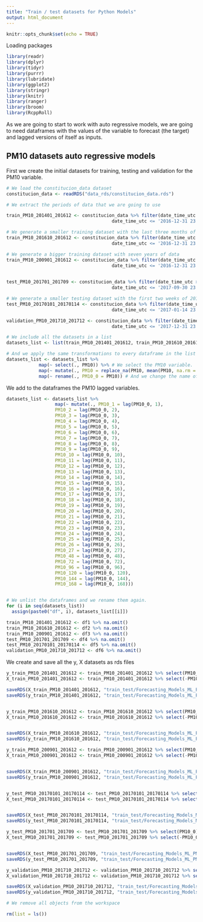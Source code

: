 ```yaml
---
title: "Train / test datasets for Python Models"
output: html_document
---
```


```r
knitr::opts_chunk$set(echo = TRUE)
```


Loading packages
```r
library(readr)
library(dplyr)
library(tidyr)
library(purrr)
library(lubridate)
library(ggplot2)
library(stringr)
library(knitr)
library(ranger)
library(broom)
library(RcppRoll)
```

As we are going to start to work with auto regressive models, we are going to need dataframes with the values of the variable to forecast (the target) and lagged versions of itself as inputs. 

## PM10 datasets auto regressive models

First we create the initial datasets for training, testing and validation for the PM10 variable. 
```r

# We load the constitucion_data dataset
constitucion_data <- readRDS("data_rds/constitucion_data.rds") 

# We extract the periods of data that we are going to use 

train_PM10_201401_201612 <- constitucion_data %>% filter(date_time_utc >= '2014-01-01 00:00:00',
                                       date_time_utc <= '2016-12-31 23:00:00') 

# We generate a smaller training dataset with the last three months of 2016
train_PM10_201610_201612 <- constitucion_data %>% filter(date_time_utc >= '2016-10-01 00:00:00',
                                       date_time_utc <= '2016-12-31 23:00:00') 

# We generate a bigger training dataset with seven years of data
train_PM10_200901_201612 <- constitucion_data %>% filter(date_time_utc >= '2009-01-01 00:00:00',
                                       date_time_utc <= '2016-12-31 23:00:00') 
                                       

test_PM10_201701_201709 <- constitucion_data %>% filter(date_time_utc >= '2017-01-01 00:00:00',
                                       date_time_utc <= '2017-09-30 23:00:00') 

# We generate a smaller testing dataset with the first two weeks of 2016. 
test_PM10_20170101_20170114 <- constitucion_data %>% filter(date_time_utc >= '2017-01-01 00:00:00',
                                       date_time_utc <= '2017-01-14 23:00:00') 

validation_PM10_201710_201712 <- constitucion_data %>% filter(date_time_utc >= '2017-10-01 00:00:00',
                                       date_time_utc <= '2017-12-31 23:00:00') 

# We include all the datasets in a list
datasets_list <- list(train_PM10_201401_201612, train_PM10_201610_201612, train_PM10_200901_201612, test_PM10_201701_201709, test_PM10_20170101_20170114, validation_PM10_201710_201712)

# And we apply the same transformations to every dataframe in the list
datasets_list <- datasets_list %>% 
            map(~ select(., PM10)) %>% # We select the PM10 variable.
            map(~ mutate(., PM10 = replace_na(PM10, mean(PM10, na.rm = TRUE)))) %>% # We replace the NAs by the mean.
            map(~ rename(., PM10_0 = PM10)) # And we change the name of the variable to "PM10_0"


```

We add to the dataframes the PM10 lagged variables.
```r

datasets_list <- datasets_list %>%
                  map(~ mutate(., PM10_1 = lag(PM10_0, 1),
                  PM10_2 = lag(PM10_0, 2),
                  PM10_3 = lag(PM10_0, 3),
                  PM10_4 = lag(PM10_0, 4),
                  PM10_5 = lag(PM10_0, 5),
                  PM10_6 = lag(PM10_0, 6),
                  PM10_7 = lag(PM10_0, 7),
                  PM10_8 = lag(PM10_0, 8),
                  PM10_9 = lag(PM10_0, 9),
                  PM10_10 = lag(PM10_0, 10),
                  PM10_11 = lag(PM10_0, 11),
                  PM10_12 = lag(PM10_0, 12),
                  PM10_13 = lag(PM10_0, 13),
                  PM10_14 = lag(PM10_0, 14),
                  PM10_15 = lag(PM10_0, 15),
                  PM10_16 = lag(PM10_0, 16),
                  PM10_17 = lag(PM10_0, 17),
                  PM10_18 = lag(PM10_0, 18),
                  PM10_19 = lag(PM10_0, 19),
                  PM10_20 = lag(PM10_0, 20),
                  PM10_21 = lag(PM10_0, 21),
                  PM10_22 = lag(PM10_0, 22),
                  PM10_23 = lag(PM10_0, 23),
                  PM10_24 = lag(PM10_0, 24),
                  PM10_25 = lag(PM10_0, 25),
                  PM10_26 = lag(PM10_0, 26),
                  PM10_27 = lag(PM10_0, 27),
                  PM10_48 = lag(PM10_0, 48),
                  PM10_72 = lag(PM10_0, 72),
                  PM10_96 = lag(PM10_0, 96),
                  PM10_120 = lag(PM10_0, 120),
                  PM10_144 = lag(PM10_0, 144),
                  PM10_168 = lag(PM10_0, 168))) 


# We unlist the dataframes and we rename them again.
for (i in seq(datasets_list))
  assign(paste0("df", i), datasets_list[[i]])

train_PM10_201401_201612 <- df1 %>% na.omit()
train_PM10_201610_201612 <- df2 %>% na.omit()
train_PM10_200901_201612 <- df3 %>% na.omit()
test_PM10_201701_201709 <- df4 %>% na.omit()
test_PM10_20170101_20170114 <- df5 %>% na.omit()
validation_PM10_201710_201712 <- df6 %>% na.omit()

```


We create and save all the y, X datasets as rds files 
```r

y_train_PM10_201401_201612 <- train_PM10_201401_201612 %>% select(PM10_0)
X_train_PM10_201401_201612 <- train_PM10_201401_201612 %>% select(-PM10_0)

saveRDS(X_train_PM10_201401_201612, "train_test/Forecasting_Models_ML_PM10_AR/X_train_PM10_201401_201612.rds")
saveRDS(y_train_PM10_201401_201612, "train_test/Forecasting_Models_ML_PM10_AR/y_train_PM10_201401_201612.rds")


y_train_PM10_201610_201612 <- train_PM10_201610_201612 %>% select(PM10_0)
X_train_PM10_201610_201612 <- train_PM10_201610_201612 %>% select(-PM10_0)


saveRDS(X_train_PM10_201610_201612, "train_test/Forecasting_Models_ML_PM10_AR/X_train_PM10_201610_201612.rds")
saveRDS(y_train_PM10_201610_201612, "train_test/Forecasting_Models_ML_PM10_AR/y_train_PM10_201610_201612.rds")

y_train_PM10_200901_201612 <- train_PM10_200901_201612 %>% select(PM10_0)
X_train_PM10_200901_201612 <- train_PM10_200901_201612 %>% select(-PM10_0)


saveRDS(X_train_PM10_200901_201612, "train_test/Forecasting_Models_ML_PM10_AR/X_train_PM10_200901_201612.rds")
saveRDS(y_train_PM10_200901_201612, "train_test/Forecasting_Models_ML_PM10_AR/y_train_PM10_200901_201612.rds")


y_test_PM10_20170101_20170114 <- test_PM10_20170101_20170114 %>% select(PM10_0)
X_test_PM10_20170101_20170114 <- test_PM10_20170101_20170114 %>% select(-PM10_0)


saveRDS(X_test_PM10_20170101_20170114, "train_test/Forecasting_Models_ML_PM10_AR/X_test_PM10_20170101_20170114.rds")
saveRDS(y_test_PM10_20170101_20170114, "train_test/Forecasting_Models_ML_PM10_AR/y_test_PM10_20170101_20170114.rds")

y_test_PM10_201701_201709 <- test_PM10_201701_201709 %>% select(PM10_0)
X_test_PM10_201701_201709 <- test_PM10_201701_201709 %>% select(-PM10_0)


saveRDS(X_test_PM10_201701_201709, "train_test/Forecasting_Models_ML_PM10_AR/X_test_PM10_201701_201709.rds")
saveRDS(y_test_PM10_201701_201709, "train_test/Forecasting_Models_ML_PM10_AR/y_test_PM10_201701_201709.rds")

y_validation_PM10_201710_201712 <- validation_PM10_201710_201712 %>% select(PM10_0)
X_validation_PM10_201710_201712 <- validation_PM10_201710_201712 %>% select(-PM10_0)

saveRDS(X_validation_PM10_201710_201712, "train_test/Forecasting_Models_ML_PM10_AR/X_validation_PM10_201710_201712.rds")
saveRDS(y_validation_PM10_201710_201712, "train_test/Forecasting_Models_ML_PM10_AR/y_validation_PM10_201710_201712.rds")

# We remove all objects from the workspace

rm(list = ls())

```

